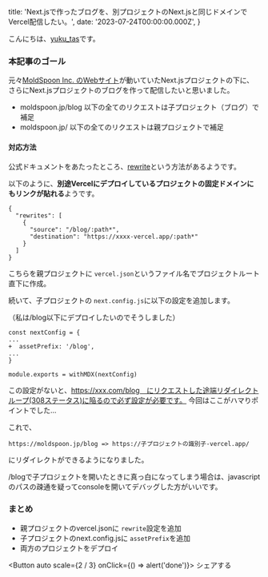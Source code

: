 
  title: 'Next.jsで作ったブログを、別プロジェクトのNext.jsと同じドメインでVercel配信したい。',
  date: '2023-07-24T00:00:00.000Z',
}

こんにちは、[yuku_tas](https://twitter.com/yuku_tas)です。

### 本記事のゴール

元々[MoldSpoon Inc. のWebサイト](https://moldspoon.jp/)が動いていたNext.jsプロジェクトの下に、
さらにNext.jsプロジェクトのブログを作って配信したいと思いました。

* moldspoon.jp/blog 以下の全てのリクエストは子プロジェクト（ブログ）で補足
* moldspoon.jp/ 以下の全てのリクエストは親プロジェクトで補足


#### 対応方法

公式ドキュメントをあたったところ、[rewrite](https://vercel.com/docs/concepts/edge-network/rewrites)という方法があるようです。

以下のように、**別途Vercelにデプロイしているプロジェクトの固定ドメインにもリンクが貼れる**ようです。

```
{
  "rewrites": [
    {
      "source": "/blog/:path*",
      "destination": "https://xxxx-vercel.app/:path*"
    }
  ]
}
```

こちらを親プロジェクトに `vercel.json`というファイル名でプロジェクトルート直下に作成。

続いて、子プロジェクトの `next.config.js`に以下の設定を追加します。

（私は/blog以下にデプロイしたいのでそうしました）
```
const nextConfig = {
...
+  assetPrefix: '/blog',
...
}

module.exports = withMDX(nextConfig)
```

この設定がないと、https://xxx.com/blog　にリクエストした途端リダイレクトループ(308ステータス)に陥るので必ず設定が必要です。
今回はここがハマりポイントでした...

これで、
```
https://moldspoon.jp/blog => https://子プロジェクトの識別子-vercel.app/
```
にリダイレクトができるようになりました。

/blogで子プロジェクトを開いたときに真っ白になってしまう場合は、javascriptのパスの疎通を疑ってconsoleを開いてデバッグした方がいいです。

### まとめ

- 親プロジェクトのvercel.jsonに `rewrite`設定を追加
- 子プロジェクトのnext.config.jsに `assetPrefix`を追加
- 両方のプロジェクトをデプロイ

<Button auto scale={2 / 3} onClick={() => alert('done')}>
  シェアする
</Button>

